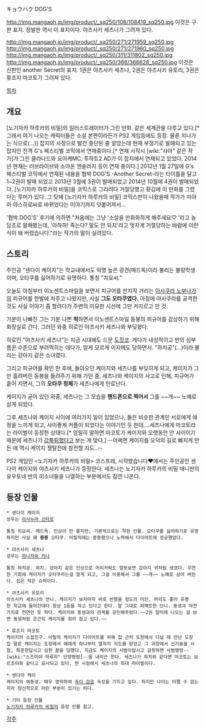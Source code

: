 キョウハク DOG'S

http://img.mangaoh.jp/img/product/_sq250/108/108419_sq250.jpg
이것은 구판 표지. 정발판 역시 이 표지이다. 야츠사키 세츠나가 그려져 있다.

http://img.mangaoh.jp/img/product/_sq250/271/271959_sq250.jpg http://img.mangaoh.jp/img/product/_sq250/271/271960_sq250.jpg http://img.mangaoh.jp/img/product/_sq250/311/311802_sq250.jpg
http://img.mangaoh.jp/img/product/_sq250/366/366628_sq250.jpg
이것은 신판인 another Secret의 표지. 1권은 야츠사키 세츠나, 2권은 야츠사키 유토리, 3권은 류조지 마코토가 그려져 있다.

[[목차]]
== 개요 ==
[노기자카 하루카의 비밀]의 일러스트레이터가 그린 만화. 같은 세계관을 다루고 있다.[* 그래서 여기 나오는 캐릭터들은 소설 본편이라든가 PS2 게임등에도 등장. 물론 지나가는 식으로(...)] 잡지의 사정으로 발간 중단된 줄 알았는데 현재 부정기로 발매되고 있는 잡지인 전격 G's 페스티벌 코믹에서 연재중이다.[* 연재 시작시 [wiki:"샤아" 같은 작가]가 그린 클라나드와 요아케MC, 투하트2 AD가 이 잡지에서 연재되고 있었다. 2014년 현재는 러브라이브와 소아온 엔솔러지 등이 연재 중이다.] 2012년 1월 27일에 G's 페스티벌 코믹에서 연재된 내용을 협박 DOG'S -Another Secret-라는 타이틀을 달고 1~2권이 발매 되었고 2013년 3월에 3권이 발매되었고 2014년 10월에 4권이 발매되었다. [노기자카 하루카의 비밀]을 코믹스로 그리려다 거절당했고 홧김에 이 만화를 그렸다는 루머가 있다. 그 탓에 [노기자카 하루카의 비밀] 코믹스판이 나왔을때 작가가 미야마 야스히로씨로 바뀌었다는 이야기까지 덧붙어져서...

'협박 DOG'S' 후기에 의하면 "처음에는 그냥 '소설을 만화화하게 해주세요♡ '라고 농담조로 말해봤는데, '아하하! 죽는다? 말도 안 되지'라고 멋지게 거절당하는 바람에 이런 식이 돼 버렸습니다."라는 작가의 말이 실려있다.


== 스토리 ==
주인공 "센다이 케이지"는 학교내에서도 악명 높은 광견(매드독)이라 불리는 불량학생이며, 오타쿠를 싫어하기로 유명하다. 통칭 "치요씨."

오늘도 아침부터 이노센트스마일을 보면서 피규어를 만지작 거리는 [[아사쿠라 노부나가]]의 피규어를 한발에 차주고 나왔지만, 사실 '''그도 오타쿠였다.''' 아침에 아사쿠라를 공격한것도 사실 이야기 좀 할려다가 주변의 미묘한 시선에 그만 저지르고 만 것.

기분이 나빠진 그는 기분 나쁜 '''척'''하면서 이노센트스마일 동봉의 피규어를 감상하기 위해 화장실로 간다. 그러던 와중 히로인 야츠사키 세츠나와 부딪혔다.

히로인 "야츠사키 세츠나"는 지금 시대에도 드문 [[도짓코]]. 게다가 내성적이고 반의 심부름꾼 수준으로 부려먹히는 데다가, 알게 모르게 이지메도 당하면서. "하치공"(…)이라 불리는 강아지 같은 소녀였다.

그리고 피규어를 확인 한 후에, 돌아오던 케이지와 세츠나를 부딪히게 되고, 케이지가 그만 흘려버린 동봉을 돌려주기 위해 가던 중, 세츠나와 케이지의 사고로 인해, 피규어가 흩어 지면서, 그의 '''오타쿠 정체'''가 세츠나에게 탄로난다. 

케이지가 굳어 있던 와중, 세츠나는 그 모습을 '''핸드폰으로 찍어서''' 그를 ~~개~~ 노예로 삼게 되었다.

그후 세츠나와 케이지 사이에 여러가지 일이 있었으나, 둘은 비슷한 관계인 서로에게 애정을 느끼게 되고, 사이좋게 커플이 되었다는 이야기인 듯 한데....세츠나에게 마코토라는 라이벌이 등장한 상태다.[* 엄밀히 말하면 마코토가 케이지와 오랫동안 안 사이이기 때문에 세츠나가 [[갑툭튀]]했다고 보는 게 맞다.] --어쩌면 케이지를 오덕의 길로 빠지게 만든 애 역시 케이지 쟁탈전에 참전할 지도..--

PS2 게임인 <노기자카 하루카의 비밀> 코스프레, 시작했습니다♥에서는 주인공인 센다이 케이지와 야츠사키 세츠나가 등장한다. 세츠나는 노기자카 하루카의 비밀 애니판의 유우토네 반의 미소녀들을 나열하는 부분에서도 잠깐 나온다.

== 등장 인물 ==
 * 센다이 케이지
 성우는 [[아사누마 신타로]]

 통칭 치요씨. 매드독. 인상이 안 좋지만, 기본적으로는 착한 인물. 오타쿠를 싫어하기로 유명하지만 사실 꽤 '''중증''' 오타쿠. 어릴적에는 뚱뚱했으나 노력해서 다이어트에 성공했었다.


 * 야츠사키 세츠나
 성우는 [[하나자와 카나]]

 통칭 하치공. 하치. 강아지 같은 인상으로 머리카락도 얼핏보면 강아지 귀처럼 생겼다. 우연한 기회에 케이지가 오타쿠라는걸 알게 되고, 그걸 이용해서 그를 ~~개~~ 노예로 삼아 버린다. 집은 작은 슈퍼이다.


 * 야츠사키 유토리
 아츠사키 세츠나의 언니. 케이지가 보자마자 바로 반했을 정도의 미인, 머리도 좋아 유명한 학교에 들어간데다 항상 1등을 하고 있다고 한다. 말 그대로 퍼팩트한 언니. 동생과 마찬가지로 천연인 듯 하다. 케이지와 동생과의 관계를 공인해주었다.~~2권 말미에 나오는 걸 보면 동생처럼 은근히 케이지를 휘어 잡고 있다.~~


 * 류조지 마코토
 케이지의 소꿉친구. 어릴적 케이지가 다이어트를 위해 집 근처 도장에서 다닐 때 만난 도장집 딸로 케이지는 도장에서 얘에게 하나부터 열까지 지도를 받았고 그 과정에서 신기술을 시험, 특훈한답시고 심한 꼴을 당했다. 지금도 케이지의 사범이랍시고 걸핏하면 사범명령--[wiki:"스즈미야 하루히" 단장명령]--을 내리곤 한다. 세츠나가 하치와 같다면 마코토는 보르조이와 같다고 묘사되고 있다. 현 시점에서 세츠나의 최대 라이벌이다.


 * 센다이 케이
 케이지의 여동생. 매우 영악하여 [[속이 검음]] 속성을 가지고 있다. 하지만 나이는 어쩔 수 없는지라 정신적으로 어린 부분이 있기는 하다.


 * 기타 등장 인물
 [[노기자카 하루카의 비밀]]의 등장 인물 참고.

[[각주]]
